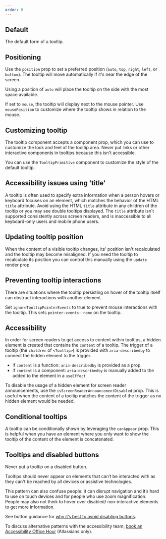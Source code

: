 ```yaml
---
order: 0
---
```



## Default

The default form of a tooltip.

<Example Component={TooltipDefault} packageName="@atlaskit/tooltip" />

## Positioning

Use the `position` prop to set a preferred position (`auto`, `top`, `right`, `left`, or `bottom`).
The tooltip will move automatically if it's near the edge of the screen.

Using a position of `auto` will place the tooltip on the side with the most space available.

<Example Component={TooltipPosition} packageName="@atlaskit/tooltip" />

If set to `mouse`, the tooltip will display next to the mouse pointer. Use `mousePosition` to
customize where the tooltip shows in relation to the mouse.

<Example Component={TooltipPositionMouse} packageName="@atlaskit/tooltip" />

## Customizing tooltip

The tooltip component accepts a component prop, which you can use to customize the look and feel of
the tooltip area. Never put links or other interactive components in tooltips because this isn't
accessible.

You can use the `TooltipPrimitive` component to customize the style of the default tooltip.

<Example Component={TooltipCustomization} packageName="@atlaskit/tooltip" />

## Accessibility issues using 'title'

A tooltip is often used to specify extra information when a person hovers or keyboard focuses on an
element, which matches the behavior of the HTML `title` attribute. Avoid using the HTML `title`
attribute in any children of the tooltip or you may see double tooltips displayed. The `title`
attribute isn't supported consistently across screen readers, and is inaccessible to all
keyboard-only users and mobile phone users.

<Example Component={TooltipAvoidTitle} packageName="@atlaskit/tooltip" />

## Updating tooltip position

When the content of a visible tooltip changes, its' position isn't recalculated and the tooltip may
become misaligned. If you need the tooltip to recalculate its position you can control this manually
using the `update` render prop.

<Example Component={TooltipUpdate} packageName="@atlaskit/tooltip" />

## Preventing tooltip interactions

There are situations where the tooltip persisting on hover of the tooltip itself can obstruct
interactions with another element.

Set `ignoreTooltipPointerEvents` to true to prevent mouse interactions with the tooltip. This sets
`pointer-events: none` on the tooltip.

<Example Component={TooltipPreventInteractions} packageName="@atlaskit/tooltip" />

## Accessibility

In order for screen readers to get access to content within tooltips, a hidden element is created
that contains the `content` of a tooltip. The trigger of a tooltip (the `children` of `<Tooltip>`)
is provided with `aria-describedby` to connect the hidden element to the trigger.

- If `content` is a function: `aria-describedby` is provided as a prop.
- If `content` is a component: `aria-describedby` is manually added to the added to the element in a
  `useEffect`

To disable the usage of a hidden element for screen reader announcements, use the
`isScreenReaderAnnouncementDisabled` prop. This is useful when the content of a tooltip matches the
content of the trigger as no hidden element would be needed.

<Example Component={TooltipRenderProps} packageName="@atlaskit/tooltip" />

## Conditional tooltips

A tooltip can be conditionally shown by leveraging the `canAppear` prop. This is helpful when you
have an element where you only want to show the tooltip of the content of the element is
concatenated.

<Example Component={TooltipConditional} packageName="@atlaskit/tooltip" />

## Tooltips and disabled buttons

Never put a tooltip on a disabled button.

Tooltips should never appear on elements that can’t be interacted with as they can't be reached by
all devices or assistive technologies.

This pattern can also confuse people: it can disrupt navigation and it’s hard to use on touch
devices and for people who use zoom magnification. People may also not think to hover over disabled/
non-interactive elements to get more information.

See button guidance for
[why it’s best to avoid disabling buttons](/components/button/usage#avoid-disabling-buttons).

To discuss alternative patterns with the accessibility team,
[book an Accessibility Office Hour](https://hello.atlassian.net/wiki/spaces/A11Y/pages/940530583/Accessibility+Office+Hours)
(Atlassians only).

